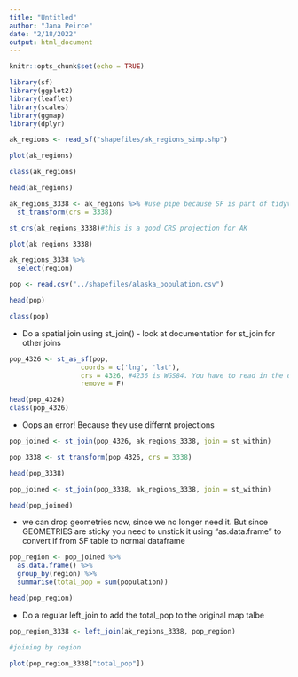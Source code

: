 ```yaml
---
title: "Untitled"
author: "Jana Peirce"
date: "2/18/2022"
output: html_document
---
```


```r
knitr::opts_chunk$set(echo = TRUE)
```

```r
library(sf)
library(ggplot2)
library(leaflet)
library(scales)
library(ggmap)
library(dplyr)
```

```r
ak_regions <- read_sf("shapefiles/ak_regions_simp.shp")

plot(ak_regions) 
```
```r
class(ak_regions)
```

```r
head(ak_regions)
```
```r
ak_regions_3338 <- ak_regions %>% #use pipe because SF is part of tidyverse/dplyr
  st_transform(crs = 3338)

st_crs(ak_regions_3338)#this is a good CRS projection for AK
```

```r
plot(ak_regions_3338)
```
```r
ak_regions_3338 %>%
  select(region)
```

```r
pop <- read.csv("../shapefiles/alaska_population.csv")

head(pop)
```

```r
class(pop)
```
- Do a spatial join using st_join() - look at documentation for st_join for other joins
```r
pop_4326 <- st_as_sf(pop, 
                  coords = c('lng', 'lat'),
                  crs = 4326, #4236 is WGS84. You have to read in the data in the format it's in and then transform it. You cannot just assign it a diff CRS (such as 3338)
                  remove = F)

head(pop_4326)
class(pop_4326)
```
- Oops an error! Because they use differnt projections

```r
pop_joined <- st_join(pop_4326, ak_regions_3338, join = st_within)
```

```r
pop_3338 <- st_transform(pop_4326, crs = 3338)

head(pop_3338)
```
```r
pop_joined <- st_join(pop_3338, ak_regions_3338, join = st_within)

head(pop_joined)
```
- we can drop geometries now, since we no longer need it. But since GEOMETRIES are sticky you need to unstick it using "as.data.frame" to convert if from SF table to normal dataframe

```r
pop_region <- pop_joined %>% 
  as.data.frame() %>% 
  group_by(region) %>% 
  summarise(total_pop = sum(population))

head(pop_region)
```

- Do a regular left_join to add the total_pop to the original map talbe

```r
pop_region_3338 <- left_join(ak_regions_3338, pop_region)

#joining by region

plot(pop_region_3338["total_pop"])
```

